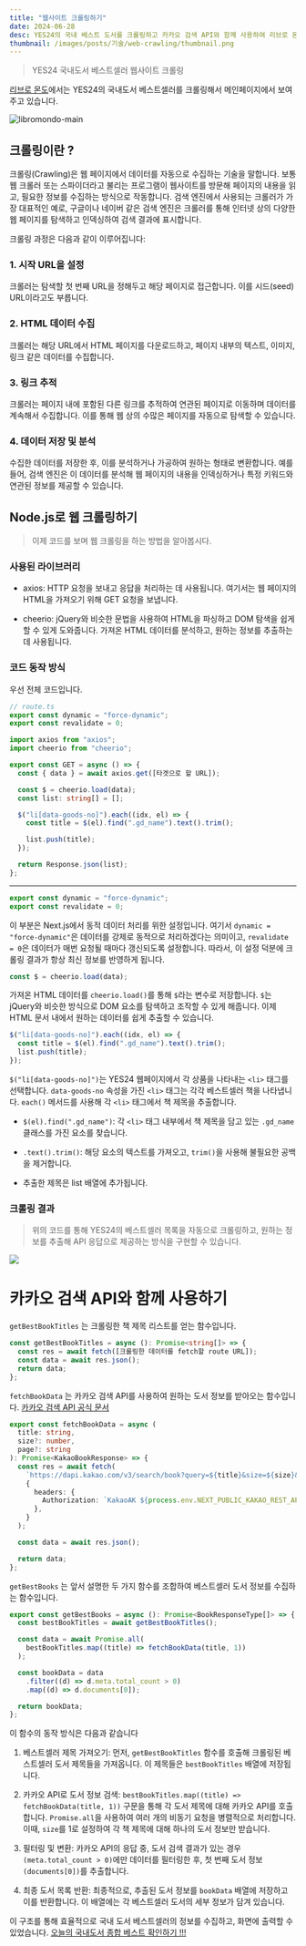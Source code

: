 ```yaml
---
title: "웹사이트 크롤링하기"
date: 2024-06-28
desc: YES24의 국내 베스트 도서를 크롤링하고 카카오 검색 API와 함께 사용하여 리브로 몬도 프로젝트에 적용해보았습니다.
thumbnail: /images/posts/기술/web-crawling/thumbnail.png
---
```


> YES24 국내도서 베스트셀러 웹사이트 크롤링

[리브로 몬도](https://www.libromondo.shop/)에서는 YES24의 국내도서 베스트셀러를 크롤링해서 메인페이지에서 보여주고 있습니다.

![libromondo-main](https://github.com/user-attachments/assets/5eadf653-d8b5-425a-afba-28c79c94fa2b)

## 크롤링이란 ?

크롤링(Crawling)은 웹 페이지에서 데이터를 자동으로 수집하는 기술을 말합니다.
보통 웹 크롤러 또는 스파이더라고 불리는 프로그램이 웹사이트를 방문해 페이지의 내용을 읽고, 필요한 정보를 수집하는 방식으로 작동합니다.
검색 엔진에서 사용되는 크롤러가 가장 대표적인 예로, 구글이나 네이버 같은 검색 엔진은 크롤러를 통해 인터넷 상의 다양한 웹 페이지를 탐색하고 인덱싱하여 검색 결과에 표시합니다.

크롤링 과정은 다음과 같이 이루어집니다:

### 1. 시작 URL을 설정

크롤러는 탐색할 첫 번째 URL을 정해두고 해당 페이지로 접근합니다. 이를 시드(seed) URL이라고도 부릅니다.

### 2. HTML 데이터 수집

크롤러는 해당 URL에서 HTML 페이지를 다운로드하고, 페이지 내부의 텍스트, 이미지, 링크 같은 데이터를 수집합니다.

### 3. 링크 추적

크롤러는 페이지 내에 포함된 다른 링크를 추적하여 연관된 페이지로 이동하며 데이터를 계속해서 수집합니다. 이를 통해 웹 상의 수많은 페이지를 자동으로 탐색할 수 있습니다.

### 4. 데이터 저장 및 분석

수집한 데이터를 저장한 후, 이를 분석하거나 가공하여 원하는 형태로 변환합니다. 예를 들어, 검색 엔진은 이 데이터를 분석해 웹 페이지의 내용을 인덱싱하거나 특정 키워드와 연관된 정보를 제공할 수 있습니다.

## Node.js로 웹 크롤링하기

> 이제 코드를 보며 웹 크롤링을 하는 방법을 알아봅시다.

### 사용된 라이브러리

- axios: HTTP 요청을 보내고 응답을 처리하는 데 사용됩니다.
  여기서는 웹 페이지의 HTML을 가져오기 위해 GET 요청을 보냅니다.

- cheerio: jQuery와 비슷한 문법을 사용하여 HTML을 파싱하고 DOM 탐색을 쉽게 할 수 있게 도와줍니다.
  가져온 HTML 데이터를 분석하고, 원하는 정보를 추출하는 데 사용됩니다.

### 코드 동작 방식

우선 전체 코드입니다.

```ts
// route.ts
export const dynamic = "force-dynamic";
export const revalidate = 0;

import axios from "axios";
import cheerio from "cheerio";

export const GET = async () => {
  const { data } = await axios.get([타겟으로 할 URL]);

  const $ = cheerio.load(data);
  const list: string[] = [];

  $("li[data-goods-no]").each((idx, el) => {
    const title = $(el).find(".gd_name").text().trim();

    list.push(title);
  });

  return Response.json(list);
};
```

---

```ts
export const dynamic = "force-dynamic";
export const revalidate = 0;
```

이 부분은 Next.js에서 동적 데이터 처리를 위한 설정입니다. 여기서 `dynamic = "force-dynamic"`은 데이터를 강제로 동적으로 처리하겠다는 의미이고, `revalidate = 0`은 데이터가 매번 요청될 때마다 갱신되도록 설정합니다.
따라서, 이 설정 덕분에 크롤링 결과가 항상 최신 정보를 반영하게 됩니다.

```ts
const $ = cheerio.load(data);
```

가져온 HTML 데이터를 `cheerio.load()`를 통해 `$`라는 변수로 저장합니다. `$`는 jQuery와 비슷한 방식으로 DOM 요소를 탐색하고 조작할 수 있게 해줍니다. 이제 HTML 문서 내에서 원하는 데이터를 쉽게 추출할 수 있습니다.

```ts
$("li[data-goods-no]").each((idx, el) => {
  const title = $(el).find(".gd_name").text().trim();
  list.push(title);
});
```

`$("li[data-goods-no]")`는 YES24 웹페이지에서 각 상품을 나타내는 `<li>` 태그를 선택합니다.
`data-goods-no` 속성을 가진 `<li>` 태그는 각각 베스트셀러 책을 나타냅니다.
`each()` 메서드를 사용해 각 `<li>` 태그에서 책 제목을 추출합니다.

- `$(el).find(".gd_name")`: 각 `<li>` 태그 내부에서 책 제목을 담고 있는 `.gd_name` 클래스를 가진 요소를 찾습니다.

- `.text().trim()`: 해당 요소의 텍스트를 가져오고, `trim()`을 사용해 불필요한 공백을 제거합니다.

- 추출한 제목은 list 배열에 추가됩니다.

### 크롤링 결과

> 위의 코드를 통해 YES24의 베스트셀러 목록을 자동으로 크롤링하고, 원하는 정보를 추출해 API 응답으로 제공하는 방식을 구현할 수 있습니다.

![](https://velog.velcdn.com/images/gustjd3834/post/e9501959-9866-4e20-b183-6237a585269f/image.png)

# 카카오 검색 API와 함께 사용하기

`getBestBookTitles` 는 크롤링한 책 제목 리스트를 얻는 함수입니다.

```ts
const getBestBookTitles = async (): Promise<string[]> => {
  const res = await fetch([크롤링한 데이터를 fetch할 route URL]);
  const data = await res.json();
  return data;
};
```

`fetchBookData` 는 카카오 검색 API를 사용하여 원하는 도서 정보를 받아오는 함수입니다.
[카카오 검색 API 공식 문서](https://developers.kakao.com/docs/latest/ko/daum-search/dev-guide#search-book)

```ts
export const fetchBookData = async (
  title: string,
  size?: number,
  page?: string
): Promise<KakaoBookResponse> => {
  const res = await fetch(
    `https://dapi.kakao.com/v3/search/book?query=${title}&size=${size}&page=${page}`,
    {
      headers: {
        Authorization: `KakaoAK ${process.env.NEXT_PUBLIC_KAKAO_REST_API_KEY}`,
      },
    }
  );

  const data = await res.json();

  return data;
};
```

`getBestBooks` 는 앞서 설명한 두 가지 함수를 조합하여 베스트셀러 도서 정보를 수집하는 함수입니다.

```ts
export const getBestBooks = async (): Promise<BookResponseType[]> => {
  const bestBookTitles = await getBestBookTitles();

  const data = await Promise.all(
    bestBookTitles.map((title) => fetchBookData(title, 1))
  );

  const bookData = data
    .filter((d) => d.meta.total_count > 0)
    .map((d) => d.documents[0]);

  return bookData;
};
```

이 함수의 동작 방식은 다음과 같습니다

1. 베스트셀러 제목 가져오기: 먼저, `getBestBookTitles` 함수를 호출해 크롤링된 베스트셀러 도서 제목들을 가져옵니다. 이 제목들은 `bestBookTitles` 배열에 저장됩니다.

2. 카카오 API로 도서 정보 검색: `bestBookTitles.map((title) => fetchBookData(title, 1))` 구문을 통해 각 도서 제목에 대해 카카오 API를 호출합니다. `Promise.all`을 사용하여 여러 개의 비동기 요청을 병렬적으로 처리합니다. 이때, `size`를 1로 설정하여 각 책 제목에 대해 하나의 도서 정보만 받습니다.

3. 필터링 및 변환: 카카오 API의 응답 중, 도서 검색 결과가 있는 경우`(meta.total_count > 0)`에만 데이터를 필터링한 후, 첫 번째 도서 정보`(documents[0])`를 추출합니다.

4. 최종 도서 목록 반환: 최종적으로, 추출된 도서 정보를 `bookData` 배열에 저장하고 이를 반환합니다. 이 배열에는 각 베스트셀러 도서의 세부 정보가 담겨 있습니다.

이 구조를 통해 효율적으로 국내 도서 베스트셀러의 정보를 수집하고, 화면에 출력할 수 있었습니다.
[오늘의 국내도서 종합 베스트 확인하기 !!!](https://www.libromondo.shop/)
